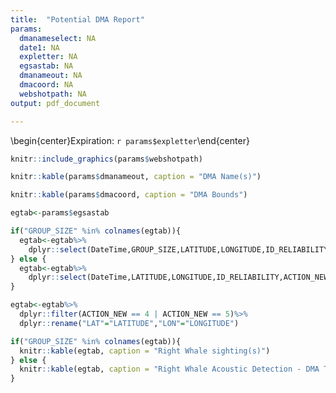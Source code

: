 ```yaml
---
title:  "Potential DMA Report"
params:
  dmanameselect: NA
  date1: NA
  expletter: NA
  egsastab: NA
  dmanameout: NA
  dmacoord: NA
  webshotpath: NA
output: pdf_document

---
```

\vspace*{-10mm}
\begin{center}\LARGE `r params$dmanameselect`\end{center}
\vspace*{-8mm}
\begin{center}\LARGE Trigger date: `r params$date1`\end{center}
\vspace*{-8mm}
\begin{center}\LARGE Expiration: `r params$expletter`\end{center}
\vspace*{-8mm}
```r

knitr::include_graphics(params$webshotpath)

```
\vspace*{-4mm}
```r
knitr::kable(params$dmanameout, caption = "DMA Name(s)")
```

```r
knitr::kable(params$dmacoord, caption = "DMA Bounds")
```

```r
egtab<-params$egsastab

if("GROUP_SIZE" %in% colnames(egtab)){
  egtab<-egtab%>%
    dplyr::select(DateTime,GROUP_SIZE,LATITUDE,LONGITUDE,ID_RELIABILITY,ACTION_NEW)  
} else {
  egtab<-egtab%>%
    dplyr::select(DateTime,LATITUDE,LONGITUDE,ID_RELIABILITY,ACTION_NEW)
}

egtab<-egtab%>%
  dplyr::filter(ACTION_NEW == 4 | ACTION_NEW == 5)%>%
  dplyr::rename("LAT"="LATITUDE","LON"="LONGITUDE")

if("GROUP_SIZE" %in% colnames(egtab)){  
  knitr::kable(egtab, caption = "Right Whale sighting(s)")
} else {
  knitr::kable(egtab, caption = "Right Whale Acoustic Detection - DMA Trigger")
}  

```

